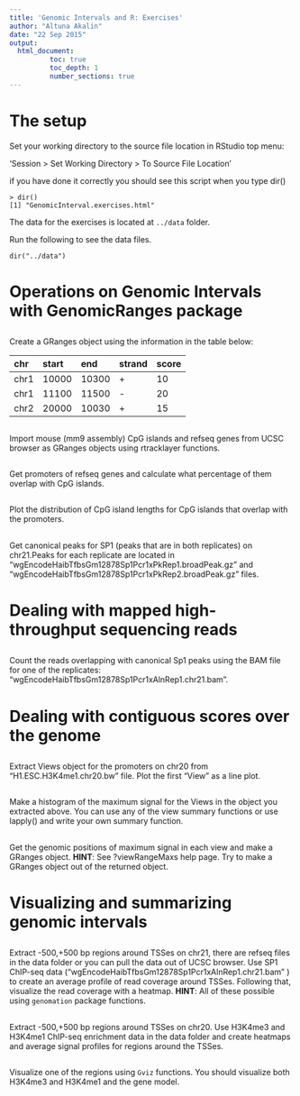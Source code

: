 ```yaml
---
title: 'Genomic Intervals and R: Exercises'
author: "Altuna Akalin"
date: "22 Sep 2015"
output: 
  html_document:
          toc: true
          toc_depth: 1
          number_sections: true
---
```




# The setup

Set your working directory to the source file location in RStudio top menu:

'Session > Set Working Directory > To Source File Location'

if you have done it correctly you should see this script when you type dir()


```
> dir()
[1] "GenomicInterval.exercises.html"
```

The data for the exercises is located at `../data` folder.

Run the following to see the data files.
```
dir("../data")
```

# Operations on Genomic Intervals with GenomicRanges package

##
Create a GRanges object using the information in the table below:

| chr  | start | end  |strand | score | 
| :--- |:------| :-----| :-----|:-----|
| chr1 | 10000 | 10300 |  +    | 10 |
| chr1 | 11100 | 11500 |  -    | 20 |
| chr2 | 20000 | 10030 |  +    | 15 |


##
Import mouse (mm9 assembly) CpG islands and refseq genes from UCSC browser as GRanges objects using rtracklayer functions.


##
Get promoters of refseq genes and calculate what percentage of them overlap with CpG islands.

## 
Plot the distribution of CpG island lengths for CpG islands that overlap with the 
promoters.

##
Get canonical peaks for SP1 (peaks that are in both replicates) on chr21.Peaks for each replicate are located in "wgEncodeHaibTfbsGm12878Sp1Pcr1xPkRep1.broadPeak.gz" and "wgEncodeHaibTfbsGm12878Sp1Pcr1xPkRep2.broadPeak.gz" files.

# Dealing with mapped high-throughput sequencing reads

## 
Count the reads overlapping with canonical Sp1 peaks using the BAM file for one of the replicates: "wgEncodeHaibTfbsGm12878Sp1Pcr1xAlnRep1.chr21.bam".

# Dealing with contiguous scores over the genome

## 
Extract Views object for the promoters on chr20 from "H1.ESC.H3K4me1.chr20.bw" file. Plot the first "View" as a line plot.

## 
Make a histogram of the maximum signal for the Views in the object you extracted above. You can use any of the view summary functions or use lapply() and write your own summary function.

## 
Get the genomic positions of maximum signal in each view and make a GRanges object. **HINT**: See ?viewRangeMaxs help page. Try to make a GRanges object out of the returned object.

# Visualizing and summarizing genomic intervals

##
Extract -500,+500 bp regions around TSSes on chr21, there are refseq files in the data folder or you can
pull the data out of UCSC browser. Use SP1 ChIP-seq data 
("wgEncodeHaibTfbsGm12878Sp1Pcr1xAlnRep1.chr21.bam" ) to create an average profile of read coverage around TSSes. Following that, visualize the read coverage with a heatmap. **HINT**: All of these possible using `genomation` package functions.

##
Extract -500,+500 bp regions around TSSes on chr20. Use H3K4me3 and H3K4me1 ChIP-seq enrichment data in the data folder and create heatmaps and average signal profiles for regions around the TSSes.

## 
Visualize one of the regions using `Gviz` functions. You should visualize both H3K4me3 and H3K4me1 and the gene model.
